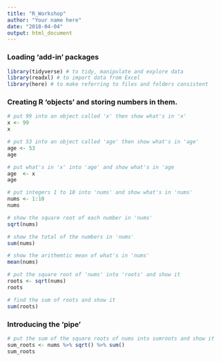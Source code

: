 ```yaml
---
title: "R_Workshop"
author: "Your name here"
date: "2018-04-04"
output: html_document
---
```


### Loading 'add-in' packages

```r
library(tidyverse) # to tidy, manipulate and explore data
library(readxl) # to import data from Excel
library(here) # to make referring to files and folders consistent
```

### Creating R 'objects' and storing numbers in them.

```r
# put 99 into an object called 'x' then show what's in 'x'
x <- 99
x

# put 53 into an object called 'age' then show what's in 'age'
age <- 53
age

# put what's in 'x' into 'age' and show what's in 'age
age  <- x
age

# put integers 1 to 10 into 'nums' and show what's in 'nums'
nums <- 1:10
nums

# show the square root of each number in 'nums'
sqrt(nums)

# show the total of the numbers in 'nums'
sum(nums)

# show the arithemtic mean of what's in 'nums'
mean(nums)

# put the square root of 'nums' into 'roots' and show it
roots <- sqrt(nums)
roots

# find the sum of roots and show it
sum(roots)
```

### Introducing the 'pipe'

```r
# put the sum of the square roots of nums into sumroots and show it
sum_roots <- nums %>% sqrt() %>% sum()
sum_roots
```







